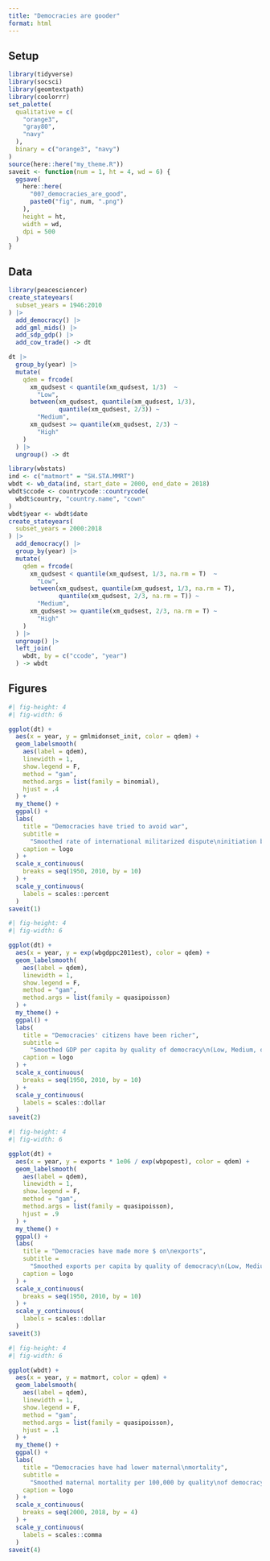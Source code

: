 ```yaml
---
title: "Democracies are gooder"
format: html
---
```


## Setup

```r
library(tidyverse)
library(socsci)
library(geomtextpath)
library(coolorrr)
set_palette(
  qualitative = c(
    "orange3",
    "gray80",
    "navy"
  ),
  binary = c("orange3", "navy")
)
source(here::here("my_theme.R"))
saveit <- function(num = 1, ht = 4, wd = 6) {
  ggsave(
    here::here(
      "007_democracies_are_good",
      paste0("fig", num, ".png")
    ),
    height = ht,
    width = wd,
    dpi = 500
  )
}
```


## Data

```r
library(peacesciencer)
create_stateyears(
  subset_years = 1946:2010
) |>
  add_democracy() |>
  add_gml_mids() |>
  add_sdp_gdp() |>
  add_cow_trade() -> dt

dt |>
  group_by(year) |>
  mutate(
    qdem = frcode(
      xm_qudsest < quantile(xm_qudsest, 1/3)  ~
        "Low",
      between(xm_qudsest, quantile(xm_qudsest, 1/3), 
              quantile(xm_qudsest, 2/3)) ~
        "Medium",
      xm_qudsest >= quantile(xm_qudsest, 2/3) ~ 
        "High"
    )
  ) |>
  ungroup() -> dt

library(wbstats)
ind <- c("matmort" = "SH.STA.MMRT")
wbdt <- wb_data(ind, start_date = 2000, end_date = 2018)
wbdt$ccode <- countrycode::countrycode(
  wbdt$country, "country.name", "cown"
)
wbdt$year <- wbdt$date
create_stateyears(
  subset_years = 2000:2018
) |>
  add_democracy() |>
  group_by(year) |>
  mutate(
    qdem = frcode(
      xm_qudsest < quantile(xm_qudsest, 1/3, na.rm = T)  ~
        "Low",
      between(xm_qudsest, quantile(xm_qudsest, 1/3, na.rm = T), 
              quantile(xm_qudsest, 2/3, na.rm = T)) ~
        "Medium",
      xm_qudsest >= quantile(xm_qudsest, 2/3, na.rm = T) ~ 
        "High"
    )
  ) |>
  ungroup() |>
  left_join(
    wbdt, by = c("ccode", "year")
  ) -> wbdt
```

## Figures

```r
#| fig-height: 4
#| fig-width: 6

ggplot(dt) +
  aes(x = year, y = gmlmidonset_init, color = qdem) +
  geom_labelsmooth(
    aes(label = qdem),
    linewidth = 1,
    show.legend = F,
    method = "gam",
    method.args = list(family = binomial),
    hjust = .4
  ) +
  my_theme() +
  ggpal() +
  labs(
    title = "Democracies have tried to avoid war",
    subtitle = 
      "Smoothed rate of international militarized dispute\ninitiation by quality of democracy (Low, Medium, or High)",
    caption = logo
  ) +
  scale_x_continuous(
    breaks = seq(1950, 2010, by = 10)
  ) +
  scale_y_continuous(
    labels = scales::percent
  )
saveit(1)
```

```r
#| fig-height: 4
#| fig-width: 6

ggplot(dt) +
  aes(x = year, y = exp(wbgdppc2011est), color = qdem) +
  geom_labelsmooth(
    aes(label = qdem),
    linewidth = 1,
    show.legend = F,
    method = "gam",
    method.args = list(family = quasipoisson)
  ) +
  my_theme() +
  ggpal() +
  labs(
    title = "Democracies' citizens have been richer",
    subtitle = 
      "Smoothed GDP per capita by quality of democracy\n(Low, Medium, or High)",
    caption = logo
  ) +
  scale_x_continuous(
    breaks = seq(1950, 2010, by = 10)
  ) +
  scale_y_continuous(
    labels = scales::dollar
  )
saveit(2)
```

```r
#| fig-height: 4
#| fig-width: 6

ggplot(dt) +
  aes(x = year, y = exports * 1e06 / exp(wbpopest), color = qdem) +
  geom_labelsmooth(
    aes(label = qdem),
    linewidth = 1,
    show.legend = F,
    method = "gam",
    method.args = list(family = quasipoisson),
    hjust = .9
  ) +
  my_theme() +
  ggpal() +
  labs(
    title = "Democracies have made more $ on\nexports",
    subtitle = 
      "Smoothed exports per capita by quality of democracy\n(Low, Medium, or High)",
    caption = logo
  ) +
  scale_x_continuous(
    breaks = seq(1950, 2010, by = 10)
  ) +
  scale_y_continuous(
    labels = scales::dollar
  )
saveit(3)
```


```r
#| fig-height: 4
#| fig-width: 6

ggplot(wbdt) +
  aes(x = year, y = matmort, color = qdem) +
  geom_labelsmooth(
    aes(label = qdem),
    linewidth = 1,
    show.legend = F,
    method = "gam",
    method.args = list(family = quasipoisson),
    hjust = .1
  ) +
  my_theme() +
  ggpal() +
  labs(
    title = "Democracies have had lower maternal\nmortality",
    subtitle = 
      "Smoothed maternal mortality per 100,000 by quality\nof democracy (Low, Medium, or High)",
    caption = logo
  ) +
  scale_x_continuous(
    breaks = seq(2000, 2018, by = 4)
  ) +
  scale_y_continuous(
    labels = scales::comma
  )
saveit(4)
```
